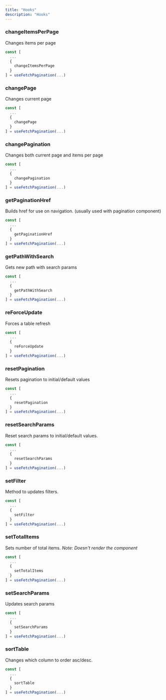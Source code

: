 ---
title: "Hooks"
description: "Hooks"
---

### changeItemsPerPage

Changes items per page

```jsx
const [
  ...
  {
    changeItemsPerPage
  }
] = useFetchPagination(...)
```

### changePage

Changes current page

```jsx
const [
  ...
  {
    changePage
  }
] = useFetchPagination(...)
```

### changePagination

Changes both current page and items per page

```jsx
const [
  ...
  {
	changePagination
  }
] = useFetchPagination(...)
```

### getPaginationHref

Builds href for use on navigation. (usually used with pagination component)

```jsx
const [
  ...
  {
    getPaginationHref
  }
] = useFetchPagination(...)
```

### getPathWithSearch

Gets new path with search params

```jsx
const [
  ...
  {
	getPathWithSearch
  }
] = useFetchPagination(...)
```

### reForceUpdate

Forces a table refresh

```jsx
const [
  ...
  {
	reForceUpdate
  }
] = useFetchPagination(...)
```

### resetPagination

Resets pagination to initial/default values

```jsx
const [
  ...
  {
    resetPagination
  }
] = useFetchPagination(...)
```

### resetSearchParams

Reset search params to initial/default values.

```jsx
const [
  ...
  {
    resetSearchParams
  }
] = useFetchPagination(...)
```

### setFilter

Method to updates filters.

```jsx
const [
  ...
  {
	setFilter
  }
] = useFetchPagination(...)
```

### setTotalItems

Sets number of total items.
_Note: Doesn't render the component_

```jsx
const [
  ...
  {
    setTotalItems
  }
] = useFetchPagination(...)
```

### setSearchParams

Updates search params

```jsx
const [
  ...
  {
    setSearchParams
  }
] = useFetchPagination(...)
```

### sortTable

Changes which column to order asc/desc.

```jsx
const [
  ...
  {
    sortTable
  }
] = useFetchPagination(...)
```